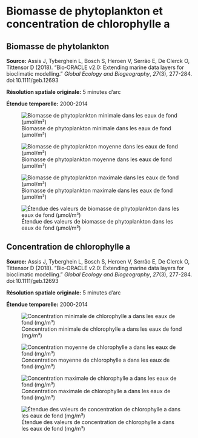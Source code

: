 # Biomasse de phytoplankton et concentration de chlorophylle a {#sec-phyto}


## Biomasse de phytolankton

**Source:** Assis J, Tyberghein L, Bosch S, Heroen V, Serrão E, De Clerck O, Tittensor D (2018). “Bio‐ORACLE v2.0: Extending marine data layers for bioclimatic modelling.” _Global Ecology and Biogeography_, *27*(3), 277-284. doi:10.1111/geb.12693

**Résolution spatiale originale:** 5 minutes d'arc

**Étendue temporelle:** 2000-2014

![Biomasse de phytoplankton minimale dans les eaux de fond (μmol/m³)](figures/env_bottom_phytoplankton_min.png){#fig-bo-phyto-min}

![Biomasse de phytoplankton moyenne dans les eaux de fond (μmol/m³)](figures/env_bottom_phytoplankton_mean.png){#fig-bo-phyto-mean}

![Biomasse de phytoplankton maximale dans les eaux de fond (μmol/m³)](figures/env_bottom_phytoplankton_max.png){#fig-bo-phyto-max}

![Étendue des valeurs de biomasse de phytoplankton dans les eaux de fond (μmol/m³)](figures/env_bottom_phytoplankton_range.png){#fig-bo-phyto-range}


## Concentration de chlorophylle a

**Source:** Assis J, Tyberghein L, Bosch S, Heroen V, Serrão E, De Clerck O, Tittensor D (2018). “Bio‐ORACLE v2.0: Extending marine data layers for bioclimatic modelling.” _Global Ecology and Biogeography_, *27*(3), 277-284. doi:10.1111/geb.12693

**Résolution spatiale originale:** 5 minutes d'arc

**Étendue temporelle:** 2000-2014

![Concentration minimale de chlorophylle a dans les eaux de fond (mg/m³)](figures/env_bottom_chlorophyll_min.png){#fig-bo-chloro-min}

![Concentration moyenne de chlorophylle a dans les eaux de fond (mg/m³)](figures/env_bottom_chlorophyll_mean.png){#fig-bo-chloro-mean}

![Concentration maximale de chlorophylle a dans les eaux de fond (mg/m³)](figures/env_bottom_chlorophyll_max.png){#fig-bo-chloro-max}

![Étendue des valeurs de concentration de chlorophylle a dans les eaux de fond (mg/m³)](figures/env_bottom_chlorophyll_range.png){#fig-bo-chloro-range}
